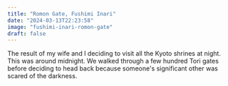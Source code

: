 ```yaml
---
title: "Romon Gate, Fushimi Inari"
date: "2024-03-13T22:23:58"
image: "fushimi-inari-romon-gate"
draft: false
---
```


The result of my wife and I deciding to visit all the Kyoto shrines at night. This was around midnight. We walked through a few hundred Tori gates before deciding to head back because someone's significant other was scared of the darkness.
